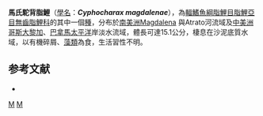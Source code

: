 {{Speciesbox 
| taxon = Cyphocharax magdalenae
| status = NE
| status_system = IUCN3.1
| authority =  [[Steindachner|Steindachner]], 1878
| image = Cyphocharax magdalenae (15898894604).jpg
| image caption = 馬氏駝背脂鯉
| synonyms = *''Curimatus magdalenae''<br /><small>Steindachner, 1878</small>
*''Curimata magdalenae''<br /><small>Steindachner, 1878</small>
*''Curimatella magdalenae''<br /><small>Steindachner, 1878</small>
*''Pseudocurimata steindachneri''<br /><small>Fernández-Yépez, 1948</small>
}}
'''馬氏駝背脂鯉'''（[[學名|學名]]：'''''Cyphocharax magdalenae'''''），為[[輻鰭魚綱|輻鰭魚綱]][[脂鯉目|脂鯉目]][[脂鯉亞目|脂鯉亞目]][[無齒脂鯉科|無齒脂鯉科]]的其中一個[[種|種]]，分布於[[南美洲|南美洲]]Magdalena 與Atrato河流域及[[中美洲|中美洲]][[哥斯大黎加|哥斯大黎加]]、[[巴拿馬|巴拿馬]][[太平洋|太平洋]]岸淡水流域，體長可達15.1公分，棲息在沙泥底質水域，以有機碎屑、[[藻類|藻類]]為食，生活習性不明。

==参考文献==
{{refbegin}}
*{{FishBase_species|genus=Cyphocharax|species=magdalenae|year=2013|month=8}}
{{refend}}
{{Taxonbar|from=Q5644233}}

[[Category:駝背脂鯉屬|M]]
[[Category:1878年描述的鱼类|M]]


{{魚類小作品}}